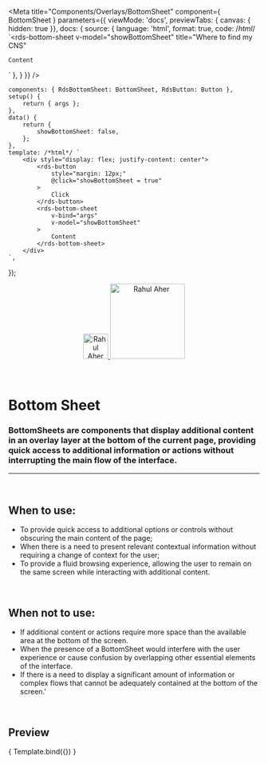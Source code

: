 
<Meta
	title="Components/Overlays/BottomSheet"
	component={ BottomSheet }
	parameters={{
		viewMode: 'docs',
		previewTabs: { canvas: { hidden: true }},
		docs: {
			source: {
				language: 'html',
				format: true,
				code: /*html*/
`<rds-bottom-sheet
	v-model="showBottomSheet"
	title="Where to find my CNS"
>
	Content
</rds-bottom-sheet>`
			},
		}
	}}
/>

	components: { RdsBottomSheet: BottomSheet, RdsButton: Button },
	setup() {
		return { args };
	},
	data() {
		return {
			showBottomSheet: false,
		};
	},
	template: /*html*/ `
		<div style="display: flex; justify-content: center">
			<rds-button
				style="margin: 12px;"
				@click="showBottomSheet = true"
			>
				Click
			</rds-button>
			<rds-bottom-sheet
				v-bind="args"
				v-model="showBottomSheet"
			>
				Content
			</rds-bottom-sheet>
		</div>
	`,
});

<div align="center" style={{display: 'flex'}}>
    <a href="https://rahulaher.netlify.app">
        <img src="../../../img/logo/glyph-black-colored.svg" alt="Rahul Aher logo" width="50" />
        <img src="../../../img/logo/word-black-colored.svg" alt="Rahul Aher" width="150" />
    </a>
</div>

<br />
<br />

# Bottom Sheet

### BottomSheets are components that display additional content in an overlay layer at the bottom of the current page, providing quick access to additional information or actions without interrupting the main flow of the interface.
---
<br />

## When to use:
- To provide quick access to additional options or controls without obscuring the main content of the page;
- When there is a need to present relevant contextual information without requiring a change of context for the user;
- To provide a fluid browsing experience, allowing the user to remain on the same screen while interacting with additional content.


<br />

## When not to use:
- If additional content or actions require more space than the available area at the bottom of the screen.
- When the presence of a BottomSheet would interfere with the user experience or cause confusion by overlapping other essential elements of the interface.
- If there is a need to display a significant amount of information or complex flows that cannot be adequately contained at the bottom of the screen.'

<br />

## Preview

<Canvas>
	<Story
		name="BottomSheet"
		args={{
			title: "Where to find my CNS",
		}}
	>
		{ Template.bind({}) }
	</Story>
</Canvas>

<ArgsTable story="BottomSheet" />
